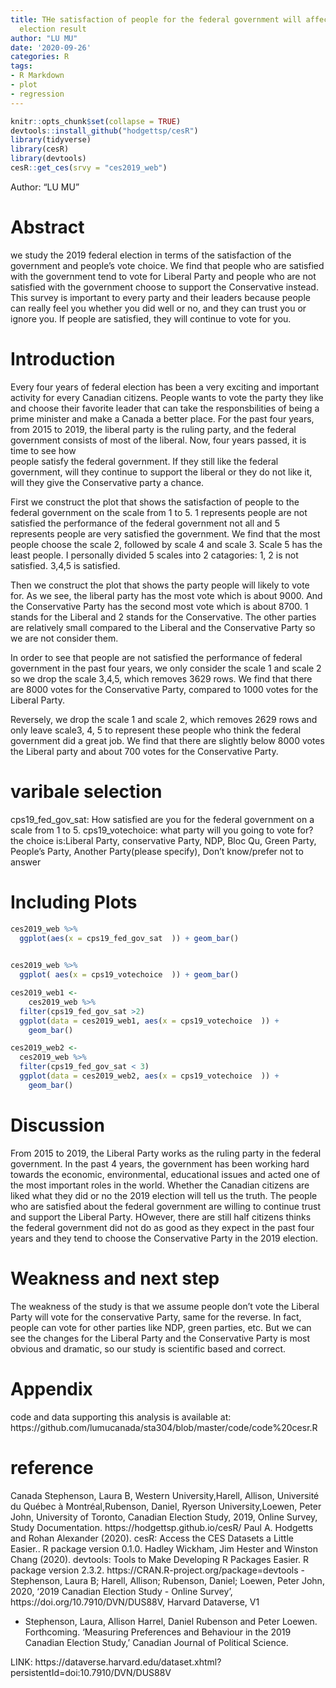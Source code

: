 ```yaml
---
title: THe satisfaction of people for the federal government will affect the 2019
  election result
author: "LU MU"
date: '2020-09-26'
categories: R
tags:
- R Markdown
- plot
- regression
---
```


```r
knitr::opts_chunk$set(collapse = TRUE)
devtools::install_github("hodgettsp/cesR")
library(tidyverse)
library(cesR)
library(devtools)
cesR::get_ces(srvy = "ces2019_web")
```

Author: "LU MU"

# Abstract

we study the 2019 federal election in terms of the satisfaction of the government and people's vote choice. We find that people who are satisfied with
 the government tend to vote for Liberal Party and people who are not satisfied  with the government choose to support the Conservative instead. This survey is 
 important to every party and their leaders because people can really feel you whether you did well or no, and they can trust you or ignore you. If people are
 satisfied, they will continue to vote for you. 
 
# Introduction
 Every four years of federal election has been a very exciting and important activity for every Canadian citizens. People wants to vote the party they like 
 and choose their favorite leader that can take the responsbilities of being a prime minister and make a Canada a better place. For the past four years, from
 2015 to 2019, the liberal party is the ruling party, and the federal government consists of most of the liberal. Now, four years passed, it is time to see how  
people satisfy the federal government. If they still like the federal government, will they continue to support the liberal or they do not like it, will they
 give the Conservative party a chance. 
 
First we construct the plot that shows the satisfaction of people to the federal government on the scale from 1 to 5. 1 represents people are not satisfied 
the performance of the federal government not all and 5 represents people are very satisfied the government. We find that the most people choose the scale 2,
followed by scale 4 and scale 3. Scale 5 has the least people. I personally divided 5 scales into 2 catagories: 1, 2 is not satisfied. 3,4,5 is satisfied.
 
Then we construct the plot that shows the party people will likely to vote for. As we see, the liberal party has the most vote which is about 9000. And the
Conservative Party has the second most vote which is about 8700. 1 stands for the Liberal and 2 stands for the Conservative. The other parties are relatively 
small compared to the Liberal and the Conservative Party so we are not consider them. 

In order to see that people are not satisfied the performance of federal government in the past four years, we only consider the scale 1 and scale 2 so we drop
the scale 3,4,5, which removes 3629 rows. We find that there are 8000 votes for the Conservative Party, compared to 1000 votes for the Liberal Party. 

Reversely, we drop the scale 1 and scale 2, which removes 2629 rows and only leave scale3, 4, 5 to represent these people who think the federal government 
did a great job. We find that there are slightly below 8000 votes the Liberal party and about 700 votes for the Conservative Party. 

# varibale selection
 cps19_fed_gov_sat: How satisfied are you for the federal government on a scale from 1 to 5. 
 cps19_votechoice: what party will you going to vote for? the choice is:Liberal Party, conservative Party, NDP, Bloc Qu, Green Party, People's Party, Another Party(please specify), Don't know/prefer not to answer


# Including Plots

```r
ces2019_web %>%
  ggplot(aes(x = cps19_fed_gov_sat  )) + geom_bar()
  


```
```r
ces2019_web %>%
  ggplot( aes(x = cps19_votechoice  )) + geom_bar()

```
```r
ces2019_web1 <-
    ces2019_web %>%
  filter(cps19_fed_gov_sat >2)
  ggplot(data = ces2019_web1, aes(x = cps19_votechoice  )) +
    geom_bar()
```

```r


ces2019_web2 <-
  ces2019_web %>%
  filter(cps19_fed_gov_sat < 3) 
  ggplot(data = ces2019_web2, aes(x = cps19_votechoice  )) +
    geom_bar()
```

# Discussion
 From 2015 to 2019, the Liberal Party works as the ruling party in the federal government. In the past 4 years, the government has been working hard towards the
 economic, environmental, educational issues and acted one of the most important roles in the world. Whether the Canadian citizens are liked what they did or no
 the 2019 election will tell us the truth. The people who are satisfied about the federal government are willing to continue trust and support the Liberal Party.
 HOwever, there are still half citizens thinks the federal government did not do as good as they expect in the past four years and they tend to choose the Conservative Party in the 2019 election. 
  
# Weakness and next step
 The weakness of the study is that we assume people don't vote the Liberal Party will vote for the conservative Party, same for the reverse. In fact, people can 
 vote for other parties like NDP, green parties, etc. But we can see the changes for the Liberal Party and the Conservative Party is most obvious and dramatic, 
 so our study is scientific based and correct. 
  

# Appendix
code and data supporting this analysis is available at: https://github.com/lumucanada/sta304/blob/master/code/code%20cesr.R 

# reference
 Canada Stephenson, Laura B, Western University,Harell, Allison, Université du Québec à Montréal,Rubenson, Daniel, Ryerson University,Loewen, Peter John, 
  University of Toronto, Canadian Election Study, 2019, Online Survey, Study Documentation.
  https://hodgettsp.github.io/cesR/
 Paul A. Hodgetts and Rohan Alexander (2020). cesR: Access the CES Datasets a Little Easier.. R package version 0.1.0.
  Hadley Wickham, Jim Hester and Winston Chang (2020). devtools: Tools to
  Make Developing R Packages Easier. R package version 2.3.2.
  https://CRAN.R-project.org/package=devtools
  - Stephenson, Laura B; Harell, Allison; Rubenson, Daniel; Loewen, Peter John, 2020, '2019 Canadian Election Study - Online Survey', https://doi.org/10.7910/DVN/DUS88V, Harvard Dataverse, V1
  
  - Stephenson, Laura, Allison Harrel, Daniel Rubenson and Peter Loewen. Forthcoming. 'Measuring Preferences and Behaviour in the 2019 Canadian Election Study,' Canadian Journal of Political Science.
  
  LINK: https://dataverse.harvard.edu/dataset.xhtml?persistentId=doi:10.7910/DVN/DUS88V
